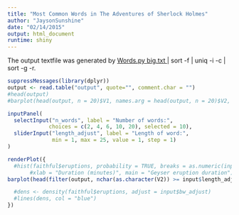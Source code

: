 ```yaml
---
title: "Most Common Words in The Adventures of Sherlock Holmes"
author: "JaysonSunshine"
date: "02/14/2015"
output: html_document
runtime: shiny
---
```


The output textfile was generated by <a href="https://github.com/JaysonSunshine/Portfolio/blob/master/Software_Engineering/Python/Words.py"> Words.py </a> <a href="http://norvig.com/big.txt"> big.txt </a> | sort -f | uniq -i -c | sort -g -r. 

```r
suppressMessages(library(dplyr))
output <- read.table("output", quote="", comment.char = "")
#head(output)
#barplot(head(output, n = 20)$V1, names.arg = head(output, n = 20)$V2, ylab = "Occurences", main = "20 most common words in The Adventures of Sherlock Holmes", las=3)

inputPanel(
  selectInput("n_words", label = "Number of words:",
             choices = c(2, 4, 6, 10, 20), selected = 10),
  sliderInput("length_adjust", label = "Length of word:",
              min = 1, max = 25, value = 1, step = 1)
)

renderPlot({
  #hist(faithful$eruptions, probability = TRUE, breaks = as.numeric(input$n_breaks),
       #xlab = "Duration (minutes)", main = "Geyser eruption duration")
barplot(head(filter(output, nchar(as.character(V2)) >= input$length_adjust), n = input$n_words)$V1, names.arg = head(filter(output, nchar(as.character(V2)) >= input$length_adjust), n = input$n_words)$V2, ylab = "Occurences", main = "Most common words in The Adventures of Sherlock Holmes")

  #dens <- density(faithful$eruptions, adjust = input$bw_adjust)
  #lines(dens, col = "blue")
})
```
